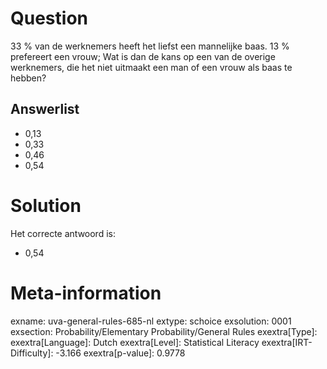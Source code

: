 Question
========

33 % van de werknemers heeft het liefst een mannelijke baas. 13 %
prefereert een vrouw; Wat is dan de kans op een van de overige
werknemers, die het niet uitmaakt een man of een vrouw als baas te
hebben?

Answerlist
----------

* 0,13
* 0,33
* 0,46
* 0,54

Solution
========

Het correcte antwoord is: 

* 0,54

Meta-information
================
exname: uva-general-rules-685-nl
extype: schoice
exsolution: 0001
exsection: Probability/Elementary Probability/General Rules
exextra[Type]: 
exextra[Language]: Dutch
exextra[Level]: Statistical Literacy
exextra[IRT-Difficulty]: -3.166
exextra[p-value]: 0.9778
